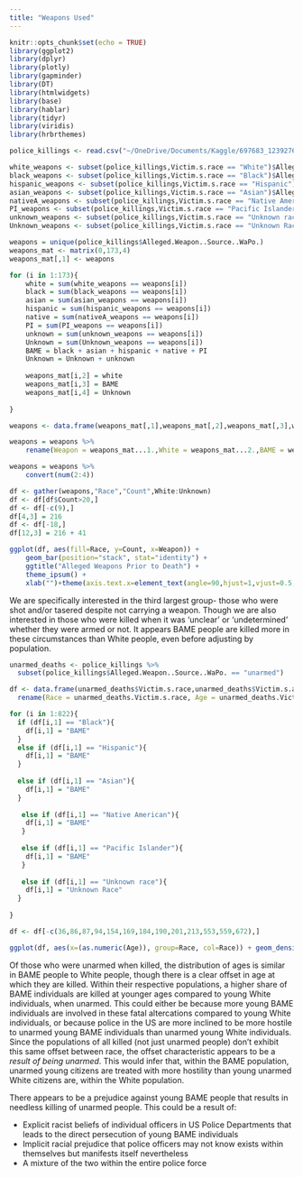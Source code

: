 ```yaml
---
title: "Weapons Used"
---
```


```r
knitr::opts_chunk$set(echo = TRUE)
library(ggplot2)
library(dplyr)
library(plotly)
library(gapminder)
library(DT)
library(htmlwidgets)
library(base)
library(hablar)
library(tidyr)
library(viridis)
library(hrbrthemes)
```

```r
police_killings <- read.csv("~/OneDrive/Documents/Kaggle/697683_1239276_bundle_archive/police_killings.csv",header = TRUE)

white_weapons <- subset(police_killings,Victim.s.race == "White")$Alleged.Weapon..Source..WaPo.
black_weapons <- subset(police_killings,Victim.s.race == "Black")$Alleged.Weapon..Source..WaPo.
hispanic_weapons <- subset(police_killings,Victim.s.race == "Hispanic")$Alleged.Weapon..Source..WaPo.
asian_weapons <- subset(police_killings,Victim.s.race == "Asian")$Alleged.Weapon..Source..WaPo.
nativeA_weapons <- subset(police_killings,Victim.s.race == "Native American")$Alleged.Weapon..Source..WaPo.
PI_weapons <- subset(police_killings,Victim.s.race == "Pacific Islander")$Alleged.Weapon..Source..WaPo.
unknown_weapons <- subset(police_killings,Victim.s.race == "Unknown race")$Alleged.Weapon..Source..WaPo.
Unknown_weapons <- subset(police_killings,Victim.s.race == "Unknown Race")$Alleged.Weapon..Source..WaPo.

weapons = unique(police_killings$Alleged.Weapon..Source..WaPo.)
weapons_mat <- matrix(0,173,4)
weapons_mat[,1] <- weapons

for (i in 1:173){
    white = sum(white_weapons == weapons[i])
    black = sum(black_weapons == weapons[i])
    asian = sum(asian_weapons == weapons[i])
    hispanic = sum(hispanic_weapons == weapons[i])
    native = sum(nativeA_weapons == weapons[i])
    PI = sum(PI_weapons == weapons[i])
    unknown = sum(unknown_weapons == weapons[i])
    Unknown = sum(Unknown_weapons == weapons[i])
    BAME = black + asian + hispanic + native + PI
    Unknown = Unknown + unknown
    
    weapons_mat[i,2] = white
    weapons_mat[i,3] = BAME
    weapons_mat[i,4] = Unknown
    
}

weapons <- data.frame(weapons_mat[,1],weapons_mat[,2],weapons_mat[,3],weapons_mat[,4])

weapons = weapons %>%
    rename(Weapon = weapons_mat...1.,White = weapons_mat...2.,BAME = weapons_mat...3.,Unknown = weapons_mat...4.)

weapons = weapons %>%
    convert(num(2:4))

df <- gather(weapons,"Race","Count",White:Unknown)
df <- df[df$Count>20,]
df <- df[-c(9),]
df[4,3] = 216
df <- df[-18,]
df[12,3] = 216 + 41 

ggplot(df, aes(fill=Race, y=Count, x=Weapon)) + 
    geom_bar(position="stack", stat="identity") +
    ggtitle("Alleged Weapons Prior to Death") +
    theme_ipsum() +
    xlab("")+theme(axis.text.x=element_text(angle=90,hjust=1,vjust=0.5,size=14))+     scale_fill_brewer(palette="Paired")+theme_minimal()

```

We are specifically interested in the third largest group- those who were shot and/or tasered despite not carrying a weapon. Though we are also interested in those who were killed when it was 'unclear' or 'undetermined' whether they were armed or not. It appears BAME people are killed more in these circumstances than White people, even before adjusting by population.


```r
unarmed_deaths <- police_killings %>%
  subset(police_killings$Alleged.Weapon..Source..WaPo. == "unarmed")

df <- data.frame(unarmed_deaths$Victim.s.race,unarmed_deaths$Victim.s.age) %>%
  rename(Race = unarmed_deaths.Victim.s.race, Age = unarmed_deaths.Victim.s.age)

for (i in 1:822){
  if (df[i,1] == "Black"){
    df[i,1] = "BAME"
  }
  else if (df[i,1] == "Hispanic"){
    df[i,1] = "BAME"
  }
  
  else if (df[i,1] == "Asian"){
    df[i,1] = "BAME"
  }
  
   else if (df[i,1] == "Native American"){
    df[i,1] = "BAME"
   }
  
   else if (df[i,1] == "Pacific Islander"){
    df[i,1] = "BAME"
   }
  
   else if (df[i,1] == "Unknown race"){
    df[i,1] = "Unknown Race"
  }
  
}

df <- df[-c(36,86,87,94,154,169,184,190,201,213,553,559,672),]

ggplot(df, aes(x=(as.numeric(Age)), group=Race, col=Race)) + geom_density(position=position_dodge(width = 0)) + xlab('Age') + ylab("Density") + scale_x_discrete(breaks=seq(0,80,20)) + theme_bw()

```
 
Of those who were unarmed when killed, the distribution of ages is similar in BAME people to White people, though there is a clear offset in age at which they are killed. Within their respective populations, a higher share of BAME individuals are killed at younger ages compared to young White individuals, when unarmed. This could either be because more young BAME individuals are involved in these fatal altercations compared to young White individuals, or because police in the US are more inclined to be more hostile to unarmed young BAME individuals than unarmed young White individuals. Since the populations of all killed (not just unarmed people) don't exhibit this same offset between race, the offset characteristic appears to be a *result of being unarmed*. This would infer that, within the BAME population, unarmed young citizens are treated with more hostility than young unarmed White citizens are, within the White population.

There appears to be a prejudice against young BAME people that results in needless killing of unarmed people. This could be a result of:

* Explicit racist beliefs of individual officers in US Police Departments that leads to the direct persecution of young BAME individuals
* Implicit racial prejudice that police officers may not know exists within themselves but manifests itself nevertheless
* A mixture of the two within the entire police force


